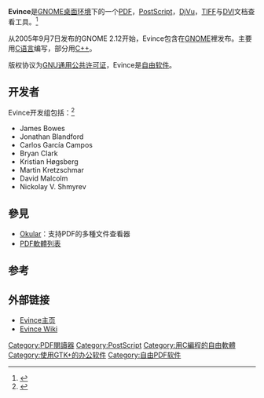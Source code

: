 {{NoteTA|G1=IT|G2=FL}}
{{Infobox software
| name                   = GNOME
| title                  = Evince 
| logo                   = Evince logo 2011.svg
| logo size              = 100px
| screenshot             = Evince v3.22 on GNOME.png
| caption                = Evince v3.22在[[GNOME|GNOME]]上運行
| collapsible            = 
| author                 = 
| developer              = The Evince Team<ref>{{cite web |url=https://wiki.gnome.org/Apps/Evince/Team |title=Evince/Team – GNOME Live! |publisher=wiki.gnome.org |date=2011-08-06 |accessdate=2012-08-16 |archive-date=2016-03-05 |archive-url=https://web.archive.org/web/20160305012704/https://wiki.gnome.org/Apps/Evince/Team |dead-url=no }}</ref>
| released               = <!-- {{Start date|YYYY|MM|DD|df=yes/no}} -->
| discontinued           = 
| programming language   = [[C语言|C语言]]、[[C++|C++]]
| operating system       = [[Linux|Linux]]、[[Windows_XP|Windows XP]]及以上
| platform               = 
| size                   = 
| language               = 
| status                 = 
| genre                  = {{tsl|en|File_viewer|文档浏览器}}
| license                = [[GNU通用公共许可证|GNU通用公共许可证]]
| website                = {{URL|wiki.gnome.org/Apps/Evince}}
}}

'''Evince'''是[[GNOME|GNOME]][[桌面环境|桌面环境]]下的一个[[PDF|PDF]]，[[PostScript|PostScript]]，[[DjVu|DjVu]]，[[TIFF|TIFF]]与[[DVI|DVI]]文档查看工具。<ref name="EvinceHomePage">{{cite web|url = http://www.gnome.org/projects/evince/|title = Evince - Simply a Document Viewer|accessdate = 2008-06-26|last = Gnome.org|authorlink = |date = June 2008|archive-date = 2006-04-04|archive-url = https://web.archive.org/web/20060404205217/http://www.gnome.org/projects/evince/|dead-url = no}}</ref>

从2005年9月7日发布的GNOME 2.12开始，Evince包含在[[GNOME|GNOME]]裡发布。主要用[[C语言|C语言]]编写，部分用[[C++|C++]]。

版权协议为[[GNU通用公共许可证|GNU通用公共许可证]]，Evince是[[自由软件|自由软件]]。

== 开发者 ==
Evince开发组包括：<ref>{{cite web|url = http://live.gnome.org/Evince/Team|title = The Evince Team|accessdate = 2009-04-25|last = The GNOME Project|authorlink = |year = 2009|archive-date = 2005-05-07|archive-url = https://web.archive.org/web/20050507105159/http://live.gnome.org/Evince/Team|dead-url = no}}</ref>

*James Bowes
*Jonathan Blandford
*Carlos García Campos
*Bryan Clark
*Kristian Høgsberg
*Martin Kretzschmar
*David Malcolm
*Nickolay V. Shmyrev
== 參見 ==
* [[Okular|Okular]]：支持PDF的多種文件查看器
* [[PDF軟體列表|PDF軟體列表]]

== 参考 ==

<references />

== 外部链接 ==
{{wiktionary|evince}}

* [http://www.gnome.org/projects/evince/ Evince主页]{{Wayback|url=http://www.gnome.org/projects/evince/ |date=20060404205217 }}
* [http://live.gnome.org/Evince Evince Wiki]{{Wayback|url=http://live.gnome.org/Evince |date=20090118011235 }}

{{PDF readers}}
{{GNOME}}

[[Category:PDF閱讀器|Category:PDF閱讀器]]
[[Category:PostScript|Category:PostScript]]
[[Category:用C編程的自由軟體|Category:用C編程的自由軟體]]
[[Category:使用GTK+的办公软件|Category:使用GTK+的办公软件]]
[[Category:自由PDF软件|Category:自由PDF软件]]
